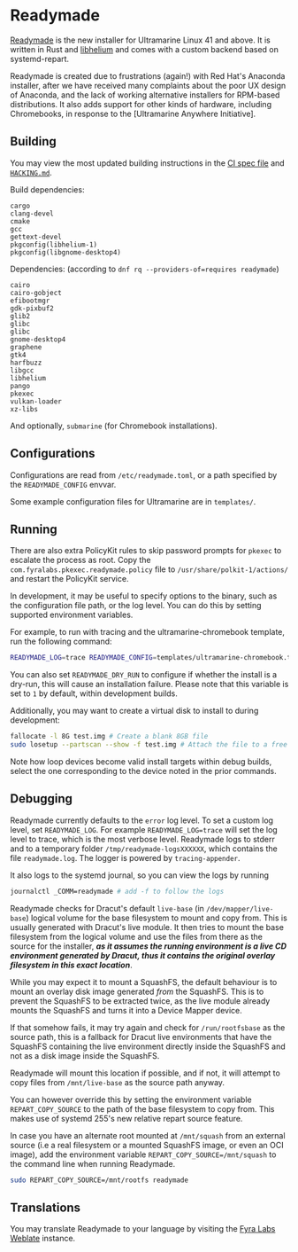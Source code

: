 # Readymade

[Readymade] is the new installer for Ultramarine Linux 41 and above. It is written in Rust and
[libhelium] and comes with a custom backend based on systemd-repart.

Readymade is created due to frustrations (again!) with Red Hat's Anaconda installer, after we have
received many complaints about the poor UX design of Anaconda, and the lack of working
alternative installers for RPM-based distributions. It also adds support for other kinds of
hardware, including Chromebooks, in response to the [Ultramarine Anywhere Initiative].

## Building

You may view the most updated building instructions in the
[CI spec file](https://github.com/FyraLabs/readymade/blob/main/ci/readymade.spec) and
[`HACKING.md`](https://github.com/FyraLabs/readymade/blob/main/HACKING.md#Building).

Build dependencies:

```
cargo
clang-devel
cmake
gcc
gettext-devel
pkgconfig(libhelium-1)
pkgconfig(libgnome-desktop4)
```

Dependencies: (according to `dnf rq --providers-of=requires readymade`)
```
cairo
cairo-gobject
efibootmgr
gdk-pixbuf2
glib2
glibc
glibc
gnome-desktop4
graphene
gtk4
harfbuzz
libgcc
libhelium
pango
pkexec
vulkan-loader
xz-libs
```

And optionally, `submarine` (for Chromebook installations).

## Configurations

Configurations are read from `/etc/readymade.toml`, or a path specified by the `READYMADE_CONFIG` envvar.

Some example configuration files for Ultramarine are in `templates/`.

## Running

There are also extra PolicyKit rules to skip password prompts for `pkexec` to escalate the process as root.
Copy the `com.fyralabs.pkexec.readymade.policy` file to `/usr/share/polkit-1/actions/` and restart the PolicyKit service.

In development, it may be useful to specify options to the binary, such as the configuration file path, or the log level. You can do this by setting supported environment variables.

For example, to run with tracing and the ultramarine-chromebook template, run the following command:

```sh
READYMADE_LOG=trace READYMADE_CONFIG=templates/ultramarine-chromebook.toml cargo run
```

You can also set `READYMADE_DRY_RUN` to configure if whether the install is a dry-run, this will cause an installation failure.
Please note that this variable is set to `1` by default, within development builds.

Additionally, you may want to create a virtual disk to install to during development:

```sh
fallocate -l 8G test.img # Create a blank 8GB file
sudo losetup --partscan --show -f test.img # Attach the file to a free loop device, take note of the outputted device.
```

Note how loop devices become valid install targets within debug builds, select the one corresponding to the device noted in the prior commands.

## Debugging

Readymade currently defaults to the `error` log level. To set a custom log level, set `READYMADE_LOG`. For example `READYMADE_LOG=trace` will set the log level to trace, which is the most verbose level.
Readymade logs to stderr and to a temporary folder `/tmp/readymade-logsXXXXXX`, which contains the file `readymade.log`.
The logger is powered by `tracing-appender`.

It also logs to the systemd journal, so you can view the logs by running

```sh
journalctl _COMM=readymade # add -f to follow the logs
```

Readymade checks for Dracut's default `live-base` (in `/dev/mapper/live-base`) logical volume for the base filesystem to mount and copy from. This is usually generated with Dracut's live module. It then tries to mount the base filesystem from the logical volume and use the files from there as the source for the installer, **_as it assumes the running environment is a live CD environment generated by Dracut, thus it contains the original overlay filesystem in this exact location_**.

While you may expect it to mount a SquashFS, the default behaviour is to mount an overlay disk image generated _from_ the SquashFS. This is to prevent the SquashFS to be extracted twice, as the live module already mounts the SquashFS and turns it into a Device Mapper device.

If that somehow fails, it may try again and check for `/run/rootfsbase` as the source path, this is a fallback for Dracut live environments that have the SquashFS containing the live environment directly inside the SquashFS and not as a disk image inside the SquashFS.

Readymade will mount this location if possible, and if not, it will attempt to copy files from `/mnt/live-base` as the source path anyway.

You can however override this by setting the environment variable `REPART_COPY_SOURCE` to the path of the base filesystem to copy from. This makes use of systemd 255's new relative repart source feature.

In case you have an alternate root mounted at `/mnt/squash` from an external source (i.e a real filesystem or a mounted SquashFS image, or even an OCI image), add the environment variable `REPART_COPY_SOURCE=/mnt/squash` to the command line when running Readymade.

```sh
sudo REPART_COPY_SOURCE=/mnt/rootfs readymade
```

## Translations

You may translate Readymade to your language by visiting the [Fyra Labs Weblate](https://weblate.fyralabs.com/projects/tauOS/readymade/) instance.


[Readymade]: https://github.com/FyraLabs/readymade
[libhelium]: https://github.com/tau-OS/libhelium
